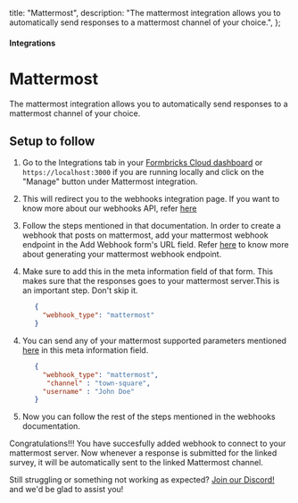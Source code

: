 

  title: "Mattermost",
  description:
    "The mattermost integration allows you to automatically send responses to a mattermost channel of your choice.",
};

#### Integrations

# Mattermost

The mattermost integration allows you to automatically send responses to a mattermost channel of your choice.

## Setup to follow

1. Go to the Integrations tab in your [Formbricks Cloud dashboard](https://app.formbricks.com/) or `https://localhost:3000` if you are running locally and click on the "Manage" button under Mattermost integration.

<MdxImage
  src={IntegrationsTab}
  alt="Formbricks Integrations Tab"
  quality="100"
  className="max-w-full rounded-lg sm:max-w-3xl"
/>

2. This will redirect you to the webhooks integration page. If you want to know more about our webhooks API, refer [here](https://formbricks.com/docs/developer-docs/webhooks)

3. Follow the steps mentioned in that documentation. In order to create a webhook that posts on mattermost, add your mattermost webhook endpoint in the Add Webhook form's URL field. Refer [here](https://developers.mattermost.com/integrate/webhooks/incoming/#create-an-incoming-webhook) to know more about generating your mattermost webhook endpoint.

<MdxImage
  src={MattermostServerUrl}
  alt="Mattermost server URL"
  quality="100"
  className="max-w-full rounded-lg sm:max-w-3xl"
/>

4. Make sure to add this in the meta information field of that form. This makes sure that the responses goes to your mattermost server.This is an important step. Don't skip it.

   ```json
      {
        "webhook_type": "mattermost"
      }

<MdxImage
  src={MetaInfo}
  alt="Adding meta info"
  quality="100"
  className="max-w-full rounded-lg sm:max-w-3xl"
/>

4. You can send any of your mattermost supported parameters mentioned [here](https://developers.mattermost.com/integrate/webhooks/incoming/#parameters) in this meta information field.

   ```json
      {
        "webhook_type": "mattermost",
         "channel" : "town-square",
        "username" : "John Doe"
      }


5. Now you can follow the rest of the steps mentioned in the webhooks documentation.

Congratulations!!! You have succesfully added webhook to connect to your mattermost server. Now whenever a response is submitted for the linked survey, it will be automatically sent to the linked Mattermost channel.

Still struggling or something not working as expected? [Join our Discord!](https://formbricks.com/discord) and we'd be glad to assist you!

